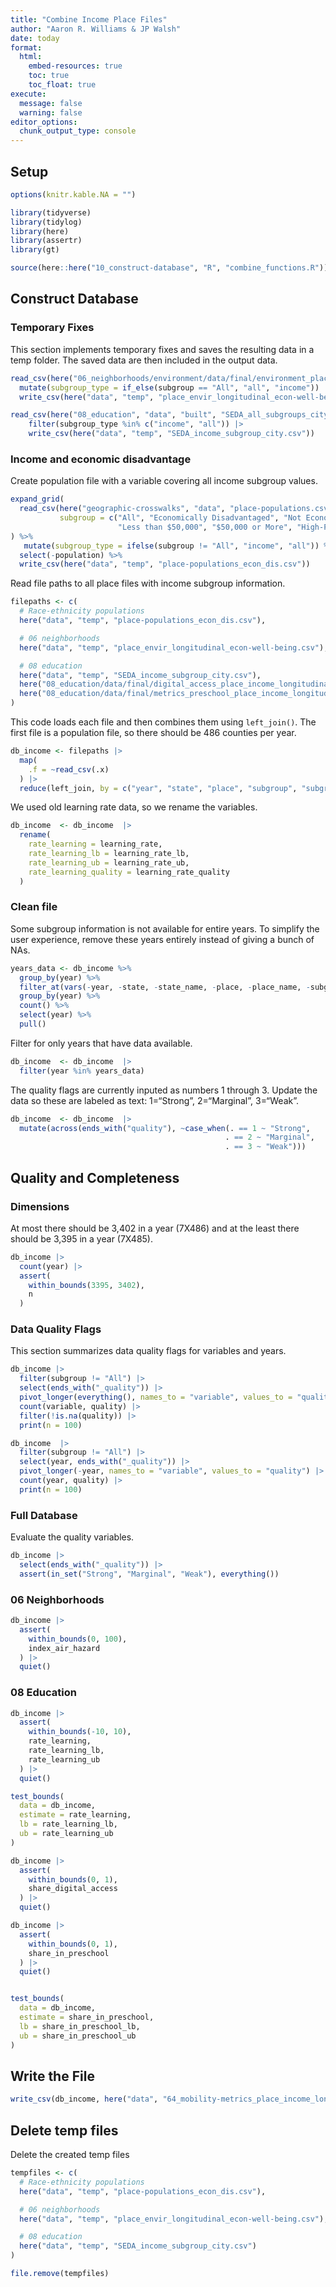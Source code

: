 ```yaml
---
title: "Combine Income Place Files"
author: "Aaron R. Williams & JP Walsh"
date: today
format:
  html:
    embed-resources: true
    toc: true
    toc_float: true
execute:
  message: false
  warning: false
editor_options:
  chunk_output_type: console
---
```


## Setup

```r
options(knitr.kable.NA = "")

```

```r
library(tidyverse)
library(tidylog)
library(here)
library(assertr)
library(gt)

source(here::here("10_construct-database", "R", "combine_functions.R"))
```

## Construct Database

### Temporary Fixes

This section implements temporary fixes and saves the resulting data in a temp folder. The saved data are then included in the output data.

```r
read_csv(here("06_neighborhoods/environment/data/final/environment_place_poverty_longitudinal.csv")) |>
  mutate(subgroup_type = if_else(subgroup == "All", "all", "income")) |>
  write_csv(here("data", "temp", "place_envir_longitudinal_econ-well-being.csv"))

read_csv(here("08_education", "data", "built", "SEDA_all_subgroups_city_2014-2018.csv")) |>
    filter(subgroup_type %in% c("income", "all")) |>
    write_csv(here("data", "temp", "SEDA_income_subgroup_city.csv"))
```


### Income and economic disadvantage

Create population file with a variable covering all income subgroup values.

```r

expand_grid(
  read_csv(here("geographic-crosswalks", "data", "place-populations.csv")),
           subgroup = c("All", "Economically Disadvantaged", "Not Economically Disadvantaged",
                        "Less than $50,000", "$50,000 or More", "High-Poverty", "Not High-Poverty")
) %>%
   mutate(subgroup_type = ifelse(subgroup != "All", "income", "all")) %>%
  select(-population) %>%
  write_csv(here("data", "temp", "place-populations_econ_dis.csv"))

```

Read file paths to all place files with income subgroup information.

```r
filepaths <- c(
  # Race-ethnicity populations
  here("data", "temp", "place-populations_econ_dis.csv"),

  # 06 neighborhoods
  here("data", "temp", "place_envir_longitudinal_econ-well-being.csv"),

  # 08 education
  here("data", "temp", "SEDA_income_subgroup_city.csv"),
  here("08_education/data/final/digital_access_place_income_longitudinal.csv"),
  here("08_education/data/final/metrics_preschool_place_income_longitudinal.csv")
)

```

This code loads each file and then combines them using `left_join()`. The first file is a population file, so there should be 486 counties per year.

```r

db_income <- filepaths |>
  map(
    .f = ~read_csv(.x)
  ) |>
  reduce(left_join, by = c("year", "state", "place", "subgroup", "subgroup_type"))

```

We used old learning rate data, so we rename the variables.

```r

db_income  <- db_income  |>
  rename(
    rate_learning = learning_rate,
    rate_learning_lb = learning_rate_lb,
    rate_learning_ub = learning_rate_ub,
    rate_learning_quality = learning_rate_quality
  )
```

### Clean file

Some subgroup information is not available for entire years. To simplify the user experience, remove these years entirely instead of giving a bunch of NAs.

```r

years_data <- db_income %>%
  group_by(year) %>%
  filter_at(vars(-year, -state, -state_name, -place, -place_name, -subgroup_type, -subgroup), any_vars(!is.na(.))) %>%
  group_by(year) %>%
  count() %>%
  select(year) %>%
  pull()

```

Filter for only years that have data available.

```r
db_income  <- db_income  |>
  filter(year %in% years_data)
```

The quality flags are currently inputed as numbers 1 through 3. Update the data so these are labeled as text: 1="Strong", 2="Marginal", 3="Weak".

```r
db_income  <- db_income  |>
  mutate(across(ends_with("quality"), ~case_when(. == 1 ~ "Strong",
                                                . == 2 ~ "Marginal",
                                                . == 3 ~ "Weak")))
```



## Quality and Completeness

### Dimensions

At most there should be 3,402 in a year (7X486) and at the least there should be 3,395 in a year (7X485).

```r

db_income |>
  count(year) |>
  assert(
    within_bounds(3395, 3402),
    n
  )

```

### Data Quality Flags

This section summarizes data quality flags for variables and years.

```r
db_income |>
  filter(subgroup != "All") |>
  select(ends_with("_quality")) |>
  pivot_longer(everything(), names_to = "variable", values_to = "quality") |>
  count(variable, quality) |>
  filter(!is.na(quality)) |>
  print(n = 100)

db_income  |>
  filter(subgroup != "All") |>
  select(year, ends_with("_quality")) |>
  pivot_longer(-year, names_to = "variable", values_to = "quality") |>
  count(year, quality) |>
  print(n = 100)

```

### Full Database

Evaluate the quality variables.

```r
db_income |>
  select(ends_with("_quality")) |>
  assert(in_set("Strong", "Marginal", "Weak"), everything())

```

### 06 Neighborhoods

```r
db_income |>
  assert(
    within_bounds(0, 100),
    index_air_hazard
  ) |>
  quiet()

```

### 08 Education

```r

db_income |>
  assert(
    within_bounds(-10, 10),
    rate_learning,
    rate_learning_lb,
    rate_learning_ub
  ) |>
  quiet()

test_bounds(
  data = db_income,
  estimate = rate_learning,
  lb = rate_learning_lb,
  ub = rate_learning_ub
)

db_income |>
  assert(
    within_bounds(0, 1),
    share_digital_access
  ) |>
  quiet()

db_income |>
  assert(
    within_bounds(0, 1),
    share_in_preschool
  ) |>
  quiet()


test_bounds(
  data = db_income,
  estimate = share_in_preschool,
  lb = share_in_preschool_lb,
  ub = share_in_preschool_ub
)

```


## Write the File

```r

write_csv(db_income, here("data", "64_mobility-metrics_place_income_longitudinal.csv"))

```

## Delete temp files

Delete the created temp files

```r
tempfiles <- c(
  # Race-ethnicity populations
  here("data", "temp", "place-populations_econ_dis.csv"),

  # 06 neighborhoods
  here("data", "temp", "place_envir_longitudinal_econ-well-being.csv"),

  # 08 education
  here("data", "temp", "SEDA_income_subgroup_city.csv")
)

file.remove(tempfiles)
```


